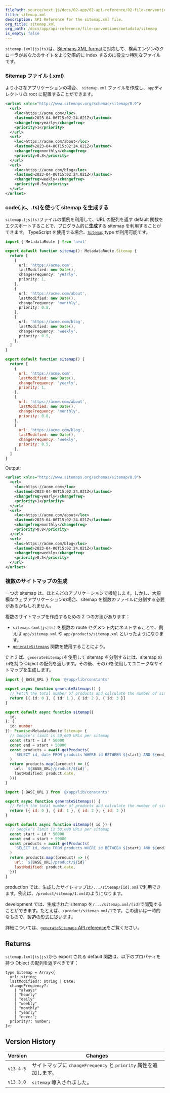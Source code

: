 ```yaml
---
filePath: source/next.js/docs/02-app/02-api-reference/02-file-conventions/01-metadata/sitemap.mdx
title: sitemap.xml
description: API Reference for the sitemap.xml file.
org_title: sitemap.xml
org_path: /docs/app/api-reference/file-conventions/metadata/sitemap
is_empty: false
---
```


`sitemap.(xml|js|ts)`は、[Sitemaps XML format](https://www.sitemaps.org/protocol.html)に対応して、検索エンジンのクローラがあなたのサイトをより効率的に index するのに役立つ特別なファイルです。

### Sitemap ファイル (.xml)

より小さなアプリケーションの場合、 `sitemap.xml` ファイルを作成し、`app`ディレクトリの root に配置することができます。

```xml:app/sitemap.xml
<urlset xmlns="http://www.sitemaps.org/schemas/sitemap/0.9">
  <url>
    <loc>https://acme.com</loc>
    <lastmod>2023-04-06T15:02:24.021Z</lastmod>
    <changefreq>yearly</changefreq>
    <priority>1</priority>
  </url>
  <url>
    <loc>https://acme.com/about</loc>
    <lastmod>2023-04-06T15:02:24.021Z</lastmod>
    <changefreq>monthly</changefreq>
    <priority>0.8</priority>
  </url>
  <url>
    <loc>https://acme.com/blog</loc>
    <lastmod>2023-04-06T15:02:24.021Z</lastmod>
    <changefreq>weekly</changefreq>
    <priority>0.5</priority>
  </url>
</urlset>
```

### code(.js、.ts)を使って sitemap を生成する

`sitemap.(js|ts)`ファイルの慣例を利用して、URL の配列を返す default 関数をエクスポートすることで、プログラム的に**生成**する sitemap を利用することができます。 TypeScript を使用する場合、[`Sitemap`](#returns) type が利用可能です。

```ts:app/sitemap.ts
import { MetadataRoute } from 'next'

export default function sitemap(): MetadataRoute.Sitemap {
  return [
    {
      url: 'https://acme.com',
      lastModified: new Date(),
      changeFrequency: 'yearly',
      priority: 1,
    },
    {
      url: 'https://acme.com/about',
      lastModified: new Date(),
      changeFrequency: 'monthly',
      priority: 0.8,
    },
    {
      url: 'https://acme.com/blog',
      lastModified: new Date(),
      changeFrequency: 'weekly',
      priority: 0.5,
    },
  ]
}
```

```js:app/sitemap.js
export default function sitemap() {
  return [
    {
      url: 'https://acme.com',
      lastModified: new Date(),
      changeFrequency: 'yearly',
      priority: 1,
    },
    {
      url: 'https://acme.com/about',
      lastModified: new Date(),
      changeFrequency: 'monthly',
      priority: 0.8,
    },
    {
      url: 'https://acme.com/blog',
      lastModified: new Date(),
      changeFrequency: 'weekly',
      priority: 0.5,
    },
  ]
}
```

Output:

```xml:acme.com/sitemap.xml
<urlset xmlns="http://www.sitemaps.org/schemas/sitemap/0.9">
  <url>
    <loc>https://acme.com</loc>
    <lastmod>2023-04-06T15:02:24.021Z</lastmod>
    <changefreq>yearly</changefreq>
    <priority>1</priority>
  </url>
  <url>
    <loc>https://acme.com/about</loc>
    <lastmod>2023-04-06T15:02:24.021Z</lastmod>
    <changefreq>monthly</changefreq>
    <priority>0.8</priority>
  </url>
  <url>
    <loc>https://acme.com/blog</loc>
    <lastmod>2023-04-06T15:02:24.021Z</lastmod>
    <changefreq>weekly</changefreq>
    <priority>0.5</priority>
  </url>
</urlset>
```

### 複数のサイトマップの生成

一つの sitemap は、ほとんどのアプリケーションで機能します。しかし、大規模なウェブアプリケーションの場合、sitemap を複数のファイルに分割する必要があるかもしれません。

複数のサイトマップを作成するための 2 つの方法があります：

- `sitemap.(xml|js|ts)` を複数の route セグメント内にネストすることで、例えば `app/sitemap.xml` や `app/products/sitemap.xml` といったようになります。
- [`generateSitemaps`](/ja/javascript/next.js/v14/02-app/02-api-reference/04-functions/generate-sitemaps) 関数を使用することにより。

たとえば、`generateSitemaps`を使用して sitemap を分割するには、sitemap の`id`を持つ Object の配列を返します。その後、その`id`を使用してユニークなサイトマップを生成します。

```ts:app/product/sitemap.ts
import { BASE_URL } from '@/app/lib/constants'

export async function generateSitemaps() {
  // Fetch the total number of products and calculate the number of sitemaps needed
  return [{ id: 0 }, { id: 1 }, { id: 2 }, { id: 3 }]
}

export default async function sitemap({
  id,
}: {
  id: number
}): Promise<MetadataRoute.Sitemap> {
  // Google's limit is 50,000 URLs per sitemap
  const start = id * 50000
  const end = start + 50000
  const products = await getProducts(
    `SELECT id, date FROM products WHERE id BETWEEN ${start} AND ${end}`
  )
  return products.map((product) => ({
    url: `${BASE_URL}/product/${id}`,
    lastModified: product.date,
  }))
}
```

```js:app/product/sitemap.js
import { BASE_URL } from '@/app/lib/constants'

export async function generateSitemaps() {
  // Fetch the total number of products and calculate the number of sitemaps needed
  return [{ id: 0 }, { id: 1 }, { id: 2 }, { id: 3 }]
}

export default async function sitemap({ id }) {
  // Google's limit is 50,000 URLs per sitemap
  const start = id * 50000
  const end = start + 50000
  const products = await getProducts(
    `SELECT id, date FROM products WHERE id BETWEEN ${start} AND ${end}`
  )
  return products.map((product) => ({
    url: `${BASE_URL}/product/${id}`
    lastModified: product.date,
  }))
}
```

production では、生成したサイトマップは`/.../sitemap/[id].xml`で利用できます。例えば、`/product/sitemap/1.xml`のようになります。

development では、生成された sitemap を`/.../sitemap.xml/[id]`で閲覧することができます。たとえば、`/product/sitemap.xml/1`です。この違いは一時的なもので、製造の形式に従います。

詳細については、[`generateSitemaps` API reference](/ja/javascript/next.js/v14/02-app/02-api-reference/04-functions/generate-sitemaps)をご覧ください。

## Returns

`sitemap.(xml|ts|js)`から export される default 関数は、以下のプロパティを持つ Object の配列を返すべきです：

```tsx
type Sitemap = Array<{
  url: string;
  lastModified?: string | Date;
  changeFrequency?:
    | "always"
    | "hourly"
    | "daily"
    | "weekly"
    | "monthly"
    | "yearly"
    | "never";
  priority?: number;
}>;
```

## Version History

| Version   | Changes                                                           |
| --------- | ----------------------------------------------------------------- |
| `v13.4.5` | サイトマップに `changeFrequency` と `priority` 属性を追加します。 |
| `v13.3.0` | `sitemap` 導入されました。                                        |
